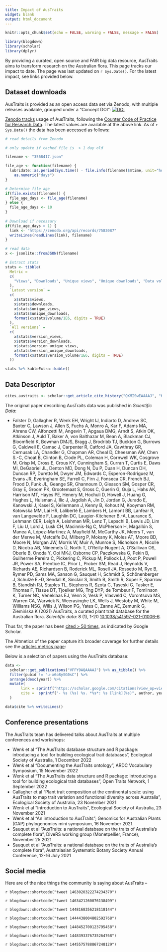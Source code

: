 ```yaml
---
title: Impact of AusTraits
widget: blank
output: html_document
---
```


```r
knitr::opts_chunk$set(echo = FALSE, warning = FALSE, message = FALSE)

library(blogdown)
library(scholar)
library(dplyr)
```


<script type="text/javascript" src="https://d1bxh8uas1mnw7.cloudfront.net/assets/embed.js"></script>

By providing a curated, open source and FAIR big data resource, AusTraits aims to transform research on the Australian flora. This page tracks our impact to date. The page was last updated on `r Sys.Date()`. For the latest impact, see links provided below.

## Dataset downloads

AusTraits is provided as an open access data set via Zenodo, with multiple releases available, grouped under a "Concept DOI": [![DOI](https://zenodo.org/badge/DOI/10.5281/zenodo.3583418.svg)](https://doi.org/10.5281/zenodo.3583418) 

[Zenodo tracks](https://www.projectcounter.org/code-practice-research-data/repositories-that-have-implemented-the-code-of-practice-for-research-data/) usage of AusTraits, following the [Counter Code of Practice for Research Data](https://www.projectcounter.org/code-practice-research-data/). The latest values are available at the above link. As of `r Sys.Date()` the data has been accessed as follows:

```r
# read details from Zenodo

# only update if cached file is  > 1 day old

filename <- "3568417.json"

file_age <- function(filename) {
  lubridate::as.period(Sys.time() - file.info(filename)$mtime, unit="hours") %>% 
    as.numeric("days")  
}

# Determine file age
if(file.exists(filename)) {
  file_age_days <- file_age(filename) 
} else {
  file_age_days <- 10
}
 
# Download if necessary 
if(file_age_days > 1) {
  link <- "https://zenodo.org/api/records/7583087"
  writeLines(readLines(link), filename)
}

# read data
x <- jsonlite::fromJSON(filename)

# Extract stats
stats <- tibble(
  Metric = 
  c(
    "Views", "Downloads", "Unique views", "Unique downloads", "Data volume (MB)"
  ), 
  `Latest version` = 
  c(
    x$stats$views, 
    x$stats$downloads, 
    x$stats$unique_views,
    x$stats$unique_downloads, 
    format(x$stats$volume/1E6, digits = TRUE)
  ),
  `All versions` = 
  c(
    x$stats$version_views, 
    x$stats$version_downloads, 
    x$stats$version_unique_views,
    x$stats$version_unique_downloads, 
    format(x$stats$version_volume/1E6, digits = TRUE)
  ))

stats %>% kableExtra::kable()
```


<!--
Datacite can retrieve citations to doi, but most people cite our paper so not including
<body>
  <script src="https://unpkg.com/vue@^2/dist/vue.min.js"></script>
    <script src="https://unpkg.com/@webcomponents/webcomponentsjs@2.0.0/webcomponents-loader.js"></script>
  <script src="https://unpkg.com/data-metrics-badge/dist/data-metrics-badge.min.js"></script>
  <data-metrics-badge doi="10.5281/zenodo.3568417" display="regular"></data-metrics-badge> 
</body>
--->

    
## Data Descriptor

```r
cites_austraits <- scholar::get_article_cite_history("QXMISwEAAAAJ", "K3LRdlH-MEoC")

```

The original paper describing AusTraits data was published in *Scientific Data*:

* Falster D, Gallagher R, Wenk EH, Wright IJ, Indiarto D, Andrew SC, Baxter C, Lawson J, Allen S, Fuchs A, Monro A, Kar F, Adams MA, Ahrens CW, Alfonzetti M, Angevin T, Apgaua DMG, Arndt S, Atkin OK, Atkinson J, Auld T, Baker A, von Balthazar M, Bean A, Blackman CJ, Bloomfield K, Bowman DMJS, Bragg J, Brodribb TJ, Buckton G, Burrows G, Caldwell E, Camac J, Carpenter R, Catford JA, Cawthray GR, Cernusak LA, Chandler G, Chapman AR, Cheal D, Cheesman AW, Chen S.-C, Choat B, Clinton B, Clode PL, Coleman H, Cornwell WK, Cosgrove M, Crisp M, Cross E, Crous KY, Cunningham S, Curran T, Curtis E, Daws MI, DeGabriel JL, Denton MD, Dong N, Du P, Duan H, Duncan DH, Duncan RP, Duretto M, Dwyer JM, Edwards C, Esperon-Rodriguez M, Evans JR, Everingham SE, Farrell C, Firn J, Fonseca CR, French BJ, Frood D, Funk JL, Geange SR, Ghannoum O, Gleason SM, Gosper CR, Gray E, Groom PK, Grootemaat S, Gross C, Guerin G, Guja L, Hahs AK, Harrison MT, Hayes PE, Henery M, Hochuli D, Howell J, Huang G, Hughes L, Huisman J, Ilic J, Jagdish A, Jin D, Jordan G, Jurado E, Kanowski J, Kasel S, Kellermann J, Kenny B, Kohout M, Kooyman RM, Kotowska MM, Lai HR, Laliberté E, Lambers H, Lamont BB, Lanfear R, van Langevelde F, Laughlin DC, Laugier-Kitchener B.-A, Laurance S, Lehmann CER, Leigh A, Leishman MR, Lenz T, Lepschi B, Lewis JD, Lim F, Liu U, Lord J, Lusk CH, Macinnis-Ng C, McPherson H, Magallón S, Manea A, López-Martinez A, Mayfield M, McCarthy JK, Meers T, van der Merwe M, Metcalfe DJ, Milberg P, Mokany K, Moles AT, Moore BD, Moore N, Morgan JW, Morris W, Muir A, Munroe S, Nicholson Á, Nicolle D, Nicotra AB, Niinemets Ü, North T, O’Reilly-Nugent A, O’Sullivan OS, Oberle B, Onoda Y, Ooi MKJ, Osborne CP, Paczkowska G, Pekin B, Guilherme Pereira C, Pickering C, Pickup M, Pollock LJ, Poot P, Powell JR, Power SA, Prentice IC, Prior L, Prober SM, Read J, Reynolds V, Richards AE, Richardson B, Roderick ML, Rosell JA, Rossetto M, Rye B, Rymer PD, Sams MA, Sanson G, Sauquet H, Schmidt S, Schönenberger J, Schulze E.-D, Sendall K, Sinclair S, Smith B, Smith R, Soper F, Sparrow B, Standish RJ, Staples TL, Stephens R, Szota C, Taseski G, Tasker E, Thomas F, Tissue DT, Tjoelker MG, Tng DYP, de Tombeur F, Tomlinson K, Turner NC, Veneklaas EJ, Venn S, Vesk P, Vlasveld C, Vorontsova MS, Warren CA, Warwick N, Weerasinghe LK, Wells J, Westoby M, White M, Williams NSG, Wills J, Wilson PG, Yates C, Zanne AE, Zemunik G, Ziemińska K (2021) AusTraits, a curated plant trait database for the Australian flora. *Scientific data*: 8 (1), 1-20 [10.1038/s41597-021-01006-6](http://doi.org/10.1038/s41597-021-01006-6). 

Thus far, the paper has been [cited > 50 times](https://scholar.google.com/citations?view_op=view_citation&hl=en&user=QXMISwEAAAAJ&sortby=pubdate&citation_for_view=QXMISwEAAAAJ:K3LRdlH-MEoC
), as indicated by Google Scholar. 

The Altmetics of the paper capture it's broader coverage for further details see the [articles metrics page](https://nature.altmetric.com/details/114271024): 

<div data-badge-details="right" data-badge-type="donut" data-doi="10.1038/s41597-021-01006-6" data-condensed="true" class="altmetric-embed"></div>


Below is a selection of papers using the AusTraits database:

```r
data <- 
  scholar::get_publications("VFFY9AQAAAAJ") %>% as_tibble() %>%
  filter(pubid != "u-x6o8ySG0sC") %>%
  arrange(desc(year)) %>%
  mutate(
       link = sprintf("https://scholar.google.com/citations?view_op=view_citation&citation_for_view=VFFY9AQAAAAJ:%s", pubid),
       cite =  sprintf("- %s (%s) %s. *%s*: %s [link](%s)", author, year, title, journal, number, link)
  )

data$cite %>% writeLines()
```

## Conference presentations

The AusTraits team has delivered talks about AusTraits at multiple conferences and workshops:

- Wenk et al "The AusTraits database structure and R package: introducing a tool for building ecological trait databases", Ecological Society of Australia, 1 December 2022
- Wenk et al "Documenting the AusTraits ontology", ARDC Vocabulary Symposium, 15 November 2022
- Wenk et al "The AusTraits data structure and R package: introducing a tool for building ecological trait databases", Open Traits Network, 1 September 2022
- Gallagher et al "Plant trait composition at the continental scale: using AusTraits to map trait variation and functional diversity across Australia", Ecological Society of Australia, 23 November 2021
- Wenk et al "Introduction to AusTraits", Ecological Society of Australia, 23 November 2021
- Wenk et al "An introduction to AusTraits"; Genomics for Australian Plants (GAP) phylogenomics mini symposium, 16 November 2021.
- Sauquet et al "AusTraits: a national database on the traits of Australia's complete flora", DiveRS working group (Monetpellier, France), November 25 2021
- Sauquet et al "AusTraits: a national database on the traits of Australia's complete flora", Australasian Systematic Botany Society Annual Conference, 12-16 July 2021


## Social media

Here are of the nice things the community is saying about AusTraits --

`r blogdown::shortcode("tweet 1463020322274234370")`

`r blogdown::shortcode("tweet 1463421260076138499")`

`r blogdown::shortcode("tweet 1448168356218118144")`

`r blogdown::shortcode("tweet 1444438004802592768")`

`r blogdown::shortcode("tweet 1448452700123795458")`

`r blogdown::shortcode("tweet 1448393376735264768")`

`r blogdown::shortcode("tweet 1445575788867248129")`

